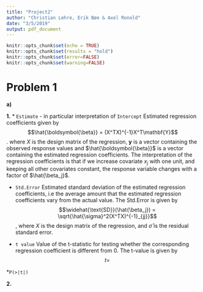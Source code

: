 ```yaml
---
title: "Project2"
author: "Christian Lehre, Erik Bøe & Axel Ronold"
date: "3/5/2019"
output: pdf_document
---
```


```r
knitr::opts_chunk$set(echo = TRUE)
knitr::opts_chunk$set(results = "hold")
knitr::opts_chunk$set(error=FALSE)
knitr::opts_chunk$set(warning=FALSE)
```

# Problem 1

**a)**

**1.**
\newline
* `Estimate` - in particular interpretation of `Intercept`
\newline 
Estimated regression coefficients given by 
$$\hat{\boldsymbol{\beta}} = (X^TX)^{-1}X^T\mathbf{Y}$$.
\newline where $X$ is the design matrix of the regression, $\mathbf{y}$ is a vector containing the observed response values and $\hat{\boldsymbol{\beta}}$ is a vector containing the estimated regression coefficients. The interpretation of the regression coefficients is that if we increase covariate $x_j$ with one unit, and keeping all other covariates constant, the response variable changes with a factor of $\hat{\beta_j}$.

* `Std.Error`
\newline 
Estimated standard deviation of the estimated regression coefficients, i.e the average amount that the estimated regression coefficients vary from the actual value. The Std.Error is given by 
$$\widehat{\text{SD}}(\hat{\beta_j}) = \sqrt{\hat{\sigma}^2(X^TX)^{-1}_{jj}}$$, where $X$ is the design matrix of the regression, and $\hat{\sigma}$ is the residual standard error.

* `t value`
\newline
Value of the t-statistic for testing whether the corresponding regression coefficient is different from 0. The t-value is given by 
$$t = $$

*`P(>|t|)`


**2.**
\newline



